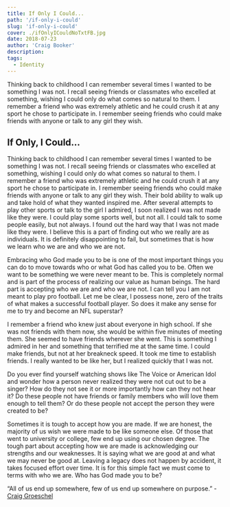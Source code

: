 ```yaml
---
title: If Only I Could...
path: '/if-only-i-could'
slug: 'if-only-i-could'
cover: ./ifOnlyICouldNoTxtFB.jpg
date: 2018-07-23
author: 'Craig Booker'
description:
tags:
  - Identity
---
```


Thinking back to childhood I can remember several times I wanted to be something I was not. I recall seeing friends or classmates who excelled at something, wishing I could only do what comes so natural to them. I remember a friend who was extremely athletic and he could crush it at any sport he chose to participate in. I remember seeing friends who could make friends with anyone or talk to any girl they wish.

## If Only, I Could…

Thinking back to childhood I can remember several times I wanted to be something I was not. I recall seeing friends or classmates who excelled at something, wishing I could only do what comes so natural to them. I remember a friend who was extremely athletic and he could crush it at any sport he chose to participate in. I remember seeing friends who could make friends with anyone or talk to any girl they wish. Their bold ability to walk up and take hold of what they wanted inspired me. After several attempts to play other sports or talk to the girl I admired, I soon realized I was not made like they were. I could play some sports well, but not all. I could talk to some people easily, but not always. I found out the hard way that I was not made like they were. I believe this is a part of finding out who we really are as individuals. It is definitely disappointing to fail, but sometimes that is how we learn who we are and who we are not.

Embracing who God made you to be is one of the most important things you can do to move towards who or what God has called you to be. Often we want to be something we were never meant to be. This is completely normal and is part of the process of realizing our value as human beings. The hard part is accepting who we are and who we are not. I can tell you I am not meant to play pro football. Let me be clear, I possess none, zero of the traits of what makes a successful football player. So does it make any sense for me to try and become an NFL superstar?

I remember a friend who knew just about everyone in high school. If she was not friends with them now, she would be within five minutes of meeting them. She seemed to have friends wherever she went. This is something I admired in her and something that terrified me at the same time. I could make friends, but not at her breakneck speed. It took me time to establish friends. I really wanted to be like her, but I realized quickly that I was not.

Do you ever find yourself watching shows like The Voice or American Idol and wonder how a person never realized they were not cut out to be a singer? How do they not see it or more importantly how can they not hear it? Do these people not have friends or family members who will love them enough to tell them? Or do these people not accept the person they were created to be?

Sometimes it is tough to accept how you are made. If we are honest, the majority of us wish we were made to be like someone else. Of those that went to university or college, few end up using our chosen degree. The tough part about accepting how we are made is acknowledging our strengths and our weaknesses. It is saying what we are good at and what we may never be good at. Leaving a legacy does not happen by accident, it takes focused effort over time. It is for this simple fact we must come to terms with who we are. Who has God made you to be?

“All of us end up somewhere, few of us end up somewhere on purpose.” - [Craig Groeschel](https://www.craiggroeschel.com/)
